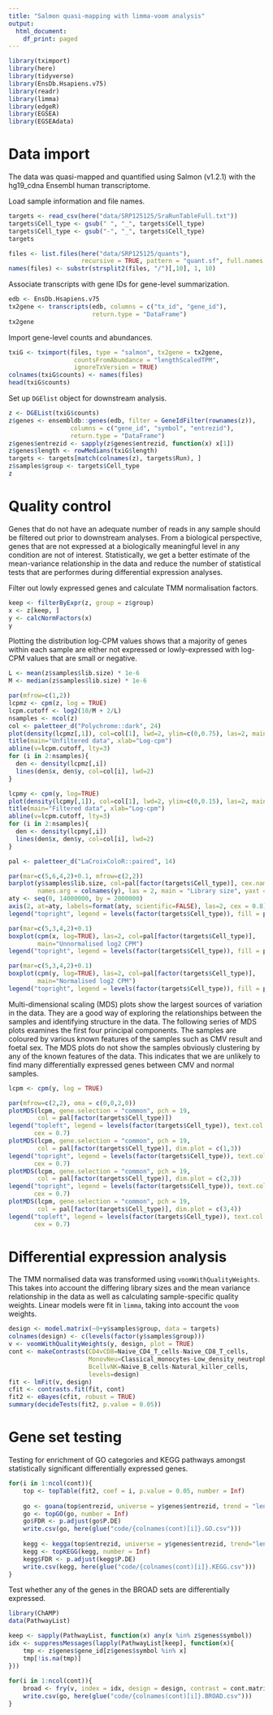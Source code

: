 ```yaml
---
title: "Salmon quasi-mapping with limma-voom analysis"
output:
  html_document:
    df_print: paged
---
```


```r
library(tximport)
library(here)
library(tidyverse)
library(EnsDb.Hsapiens.v75)
library(readr)
library(limma)
library(edgeR)
library(EGSEA)
library(EGSEAdata)
```

# Data import

The data was quasi-mapped and quantified using Salmon (v1.2.1) with the hg19_cdna Ensembl human transcriptome.  

Load sample information and file names.

```r
targets <- read_csv(here("data/SRP125125/SraRunTableFull.txt"))
targets$Cell_type <- gsub(" ", "_", targets$Cell_type)
targets$Cell_type <- gsub("-", "_", targets$Cell_type)
targets
```

```r
files <- list.files(here("data/SRP125125/quants"), 
                    recursive = TRUE, pattern = "quant.sf", full.names = TRUE)
names(files) <- substr(strsplit2(files, "/")[,10], 1, 10)
```

Associate transcripts with gene IDs for gene-level summarization.

```r
edb <- EnsDb.Hsapiens.v75
tx2gene <- transcripts(edb, columns = c("tx_id", "gene_id"), 
                       return.type = "DataFrame")
tx2gene
```

Import gene-level counts and abundances.

```r
txiG <- tximport(files, type = "salmon", tx2gene = tx2gene, 
                  countsFromAbundance = "lengthScaledTPM", 
                  ignoreTxVersion = TRUE)
colnames(txiG$counts) <- names(files)
head(txiG$counts)
```

Set up `DGElist` object for downstream analysis.

```r
z <- DGEList(txiG$counts)
z$genes <- ensembldb::genes(edb, filter = GeneIdFilter(rownames(z)), 
                 columns = c("gene_id", "symbol", "entrezid"), 
                 return.type = "DataFrame")
z$genes$entrezid <- sapply(z$genes$entrezid, function(x) x[1])
z$genes$length <- rowMedians(txiG$length)
targets <- targets[match(colnames(z), targets$Run), ]
z$samples$group <- targets$Cell_type
z
```

# Quality control

Genes that do not have an adequate number of reads in any sample should be filtered out prior to downstream analyses. From a biological perspective, genes that are not expressed at a biologically meaningful level in any condition are not of interest. Statistically, we get a better estimate of the mean-variance relationship in the data and reduce the number of statistical tests that are performes during differential expression analyses.

Filter out lowly expressed genes and calculate TMM normalisation factors.

```r
keep <- filterByExpr(z, group = z$group)
x <- z[keep, ]
y <- calcNormFactors(x)
y
```

Plotting the distribution log-CPM values shows that a majority of genes within each sample are either not expressed or lowly-expressed with log-CPM values that are small or negative.

```r
L <- mean(z$samples$lib.size) * 1e-6
M <- median(z$samples$lib.size) * 1e-6

par(mfrow=c(1,2))
lcpmz <- cpm(z, log = TRUE)
lcpm.cutoff <- log2(10/M + 2/L)
nsamples <- ncol(z)
col <- paletteer_d("Polychrome::dark", 24)
plot(density(lcpmz[,1]), col=col[1], lwd=2, ylim=c(0,0.75), las=2, main="", xlab="")
title(main="Unfiltered data", xlab="Log-cpm")
abline(v=lcpm.cutoff, lty=3)
for (i in 2:nsamples){
  den <- density(lcpmz[,i])
  lines(den$x, den$y, col=col[i], lwd=2)
}

lcpmy <- cpm(y, log=TRUE)
plot(density(lcpmy[,1]), col=col[1], lwd=2, ylim=c(0,0.15), las=2, main="", xlab="")
title(main="Filtered data", xlab="Log-cpm")
abline(v=lcpm.cutoff, lty=3)
for (i in 2:nsamples){
  den <- density(lcpmy[,i])
  lines(den$x, den$y, col=col[i], lwd=2)
}
```


```r
pal <- paletteer_d("LaCroixColoR::paired", 14)

par(mar=c(5,6,4,2)+0.1, mfrow=c(2,2))
barplot(y$samples$lib.size, col=pal[factor(targets$Cell_type)], cex.names = 0.8, 
        names.arg = colnames(y), las = 2, main = "Library size", yaxt = "none")
aty <- seq(0, 14000000, by = 2000000)
axis(2, at=aty, labels=format(aty, scientific=FALSE), las=2, cex = 0.8)
legend("topright", legend = levels(factor(targets$Cell_type)), fill = pal)

par(mar=c(5,3,4,2)+0.1)
boxplot(cpm(x, log=TRUE), las=2, col=pal[factor(targets$Cell_type)], 
        main="Unnormalised log2 CPM")
legend("topright", legend = levels(factor(targets$Cell_type)), fill = pal)

par(mar=c(5,3,4,2)+0.1)
boxplot(cpm(y, log=TRUE), las=2, col=pal[factor(targets$Cell_type)], 
        main="Normalised log2 CPM")
legend("topright", legend = levels(factor(targets$Cell_type)), fill = pal)

```

Multi-dimensional scaling (MDS) plots show the largest sources of variation in the data. They are a good way of exploring the relationships between the samples and identifying structure in the data. The following series of MDS plots examines the first four principal components. The samples are coloured by various known features of the samples such as CMV result and foetal sex. The MDS plots do not show the samples obviously clustering by any of the known features of the data. This indicates that we are unlikely to find many differentially expressed genes between CMV and normal samples.

```r
lcpm <- cpm(y, log = TRUE)

par(mfrow=c(2,2), oma = c(0,0,2,0))
plotMDS(lcpm, gene.selection = "common", pch = 19,
        col = pal[factor(targets$Cell_type)])
legend("topleft", legend = levels(factor(targets$Cell_type)), text.col = pal,
       cex = 0.7)
plotMDS(lcpm, gene.selection = "common", pch = 19,
        col = pal[factor(targets$Cell_type)], dim.plot = c(1,3))
legend("topright", legend = levels(factor(targets$Cell_type)), text.col = pal,
       cex = 0.7)
plotMDS(lcpm, gene.selection = "common", pch = 19,
        col = pal[factor(targets$Cell_type)], dim.plot = c(2,3))
legend("topright", legend = levels(factor(targets$Cell_type)), text.col = pal,
       cex = 0.7)
plotMDS(lcpm, gene.selection = "common", pch = 19,
        col = pal[factor(targets$Cell_type)], dim.plot = c(3,4))
legend("topleft", legend = levels(factor(targets$Cell_type)), text.col = pal,
       cex = 0.7)
```

# Differential expression analysis
The TMM normalised data was transformed using `voomWithQualityWeights`. This takes into account the differing library sizes and the mean variance relationship in the data as well as calculating sample-specific quality weights. Linear models were fit in `limma`, taking into account the `voom` weights. 

```r
design <- model.matrix(~0+y$samples$group, data = targets)
colnames(design) <- c(levels(factor(y$samples$group)))
v <- voomWithQualityWeights(y, design, plot = TRUE)
cont <- makeContrasts(CD4vCD8=Naive_CD4_T_cells-Naive_CD8_T_cells,
                      MonovNeu=Classical_monocytes-Low_density_neutrophils,
                      BcellvNK=Naive_B_cells-Natural_killer_cells,
                      levels=design)
fit <- lmFit(v, design)
cfit <- contrasts.fit(fit, cont)
fit2 <- eBayes(cfit, robust = TRUE)
summary(decideTests(fit2, p.value = 0.05))
```

# Gene set testing

Testing for enrichment of GO categories and KEGG pathways amongst statistically significant differentially expressed genes.

```r
for(i in 1:ncol(cont)){
    top <- topTable(fit2, coef = i, p.value = 0.05, number = Inf)
    
    go <- goana(top$entrezid, universe = y$genes$entrezid, trend = "length")
    go <- topGO(go, number = Inf)
    go$FDR <- p.adjust(go$P.DE)
    write.csv(go, here(glue("code/{colnames(cont)[i]}.GO.csv")))
    
    kegg <- kegga(top$entrezid, universe = y$genes$entrezid, trend="length")
    kegg <- topKEGG(kegg, number = Inf)
    kegg$FDR <- p.adjust(kegg$P.DE)
    write.csv(kegg, here(glue("code/{colnames(cont)[i]}.KEGG.csv")))
}
```

Test whether any of the genes in the BROAD sets are differentially expressed.

```r
library(ChAMP)
data(PathwayList)

keep <- sapply(PathwayList, function(x) any(x %in% z$genes$symbol))
idx <- suppressMessages(lapply(PathwayList[keep], function(x){
    tmp <- z$genes$gene_id[z$genes$symbol %in% x]
    tmp[!is.na(tmp)]
}))
  
for(i in 1:ncol(cont)){
    broad <- fry(v, index = idx, design = design, contrast = cont.matrix[,i])
    write.csv(go, here(glue("code/{colnames(cont)[i]}.BROAD.csv")))
}
```
